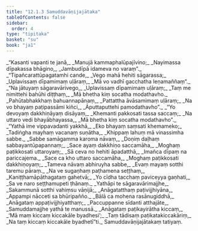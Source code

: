 ```yaml
---
title: "12.1.3 Samuddavāṇijajātaka"
tableOfContents: false
sidebar:
  order: 4
type: "tipitaka"
basket: "su"
book: "ja1"
---
```



<DynamicBreadcrumb />

<Division number="25" book="ja1" bookNo="22" page="96">

<Paragraph number="2265" type="verses" book="ja1">
_“Kasanti vapanti te janā,_  
_Manujā kammaphalūpajīvino;_  
_Nayimassa dīpakassa bhāgino,_  
_Jambudīpā idameva no varaṃ”._  

</Paragraph>

</Division>
<Division number="26" book="ja1" bookNo="22" page="96">

<Paragraph number="2266" type="verses" book="ja1">
_“Tipañcarattūpagatamhi cande,_  
_Vego mahā hehiti sāgarassa;_  
_Uplavissaṃ dīpamimaṃ uḷāraṃ,_  
_Mā vo vadhī gacchatha leṇamaññaṃ”._  

</Paragraph>

</Division>
<Division number="27" book="ja1" bookNo="22" page="96">

<Paragraph number="2267" type="verses" book="ja1">
_“Na jātuyaṃ sāgaravārivego,_  
_Uplavissaṃ dīpamimaṃ uḷāraṃ;_  
_Taṃ me nimittehi bahūhi diṭṭhaṃ,_  
_Mā bhetha kiṃ socatha modathavho._  

</Paragraph>

</Division>
<Division number="28" book="ja1" bookNo="22" page="97">

<Paragraph number="2268" type="verses" book="ja1">
_Pahūtabhakkhaṃ bahuannapānaṃ,_  
_Pattattha āvāsamimaṃ uḷāraṃ;_  
_Na vo bhayaṃ paṭipassāmi kiñci,_  
_Āputtaputtehi pamodathavho”._  

</Paragraph>

</Division>
<Division number="29" book="ja1" bookNo="22" page="97">

<Paragraph number="2269" type="verses" book="ja1">
_“Yo devoyaṃ dakkhiṇāyaṃ disāyaṃ,_  
_Khemanti pakkosati tassa saccaṃ;_  
_Na uttaro vedi bhayābhayassa,_  
_Mā bhetha kiṃ socatha modathavho”._  

</Paragraph>

</Division>
<Division number="30" book="ja1" bookNo="22" page="97">

<Paragraph number="2270" type="verses" book="ja1">
_“Yathā ime vippavadanti yakkhā,_  
_Eko bhayaṃ saṃsati khemameko;_  
_Tadiṅgha mayhaṃ vacanaṃ suṇātha,_  
_Khippaṃ lahuṃ mā vinassimha sabbe._  

</Paragraph>

</Division>
<Division number="31" book="ja1" bookNo="22" page="97">

<Paragraph number="2271" type="verses" book="ja1">
_Sabbe samāgamma karoma nāvaṃ,_  
_Doṇiṃ daḷhaṃ sabbayantūpapannaṃ;_  
_Sace ayaṃ dakkhiṇo saccamāha,_  
_Moghaṃ paṭikkosati uttaroyaṃ;_  
_Sā ceva no hehiti āpadatthā,_  
_Imañca dīpaṃ na pariccajema._  

</Paragraph>

</Division>
<Division number="32" book="ja1" bookNo="22" page="97">

<Paragraph number="2272" type="verses" book="ja1">
_Sace ca kho uttaro saccamāha,_  
_Moghaṃ paṭikkosati dakkhiṇoyaṃ;_  
_Tameva nāvaṃ abhiruyha sabbe,_  
_Evaṃ mayaṃ sotthi taremu pāraṃ._  

</Paragraph>

</Division>
<Division number="33" book="ja1" bookNo="22" page="97">

<Paragraph number="2273" type="verses" book="ja1">
_Na ve sugaṇhaṃ paṭhamena seṭṭhaṃ,_  
_Kaniṭṭhamāpāthagataṃ gahetvā;_  
_Yo cīdha tacchaṃ paviceyya gaṇhati,_  
_Sa ve naro seṭṭhamupeti ṭhānaṃ._  

</Paragraph>

</Division>
<Division number="34" book="ja1" bookNo="22" page="97">

<Paragraph number="2274" type="verses" book="ja1">
_Yathāpi te sāgaravārimajjhe,_  
_Sakammunā sotthi vahiṃsu vāṇijā;_  
_Anāgatatthaṃ paṭivijjhiyāna,_  
_Appampi nācceti sa bhūripañño._  

</Paragraph>

</Division>
<Division number="35" book="ja1" bookNo="22" page="97">

<Paragraph number="2275" type="verses" book="ja1">
_Bālā ca mohena rasānugiddhā,_  
_Anāgataṃ appaṭivijjhiyatthaṃ;_  
_Paccuppanne sīdanti atthajāte,_  
_Samuddamajjhe yathā te manussā._  

</Paragraph>

</Division>
<Division number="36" book="ja1" bookNo="22" page="98">

<Paragraph number="2276" type="verses" book="ja1">
_Anāgataṃ paṭikayirātha kiccaṃ,_  
_‘Mā maṃ kiccaṃ kiccakāle byadhesi’;_  
_Taṃ tādisaṃ paṭikatakiccakāriṃ,_  
_Na taṃ kiccaṃ kiccakāle byadhetī”ti._  


</Paragraph>
</Division>

<Paragraph number="2277" type="center" book="ja1">
Samuddavāṇijajātakaṃ tatiyaṃ.
</Paragraph>